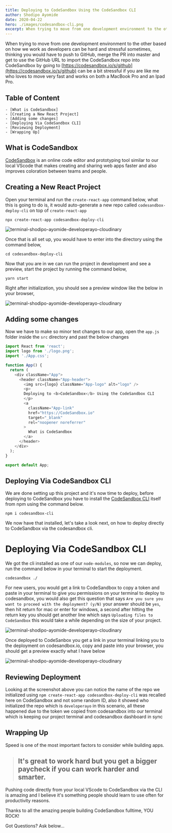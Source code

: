 ```yaml
---
title: Deploying to CodeSandbox Using the CodeSandbox CLI
author: Shodipo Ayomide
date: 2020-04-22
hero: ./images/codesandbox-cli.png
excerpt: When trying to move from one development environment to the other based on how we work as developers can be hard and stressful sometimes.
---
```


When trying to move from one development environment to the other based on how we work as developers can be hard and stressful sometimes, thinking you would have to push to GitHub, merge the PR into master and get to use the GitHub URL to import the CodeSandbox repo into CodeSandbox by going to [https://codesandbox.io/s/github](https://codesandbox.io/s/github) can be a bit stressful if you are like me who loves to move very fast and works on both a MacBook Pro and an Ipad Pro.

## Table of Content

```
- [What is CodeSandbox]
- [Creating a New React Project]
- [Adding some changes]
- [Deploying Via CodeSandbox CLI]
- [Reviewing Deployment]
- [Wrapping Up]
```

## What is CodeSandbox

[CodeSandbox](https://codesandbox.io) is an online code editor and prototyping tool similar to our local VScode that makes creating and sharing web apps faster and also improves coloration between teams and people.

## Creating a New React Project

Open your terminal and run the `create-react-app` command below, what this is going to do is, it would auto-generate a new repo called `codesandbox-deploy-cli` on top of `create-react-app`

```git
npx create-react-app codesandbox-deploy-cli
```

![terminal-shodipo-ayomide-developerayo-cloudinary](https://res.cloudinary.com/developerayo/image/upload/v1583926982/Screenshot_2020-03-11_at_12.42.33_PM.jpg)

Once that is all set up, you would have to enter into the directory using the command below,

```git
cd codesandbox-deploy-cli
```

Now that you are in we can run the project in development and see a preview, start the project by running the command below,

```git
yarn start
```

Right after initialization, you should see a preview window like the below in your browser,

![terminal-shodipo-ayomide-developerayo-cloudinary](https://res.cloudinary.com/developerayo/image/upload/v1583927405/Screenshot_2020-03-11_at_12.49.29_PM.jpg)


## Adding some changes

Now we have to make so minor text changes to our app, open the `app.js` folder inside the `src` directory and past the below changes

```js
import React from 'react';
import logo from './logo.png';
import './App.css';

function App() {
  return (
    <div className="App">
      <header className="App-header">
        <img src={logo} className="App-logo" alt="logo" />
        <p>
        Deploying to <b>CodeSandbox</b> Using the CodeSandbox CLI
        </p>
        <a
          className="App-link"
          href="https://CodeSandbox.io"
          target="_blank"
          rel="noopener noreferrer"
        >
          What is CodeSandbox
        </a>
      </header>
    </div>
  );
}

export default App;

```

## Deploying Via CodeSandbox CLI

We are done setting up this project and it's now time to deploy, before deploying to CodeSandbox you have to install the [CodeSandbox CLI](https://www.npmjs.com/package/codesandbox-cli) itself from npm using the command below.

```git
npm i codesandbox-cli
```

We now have that installed, let's take a look next, on how to deploy directly to CodeSandbox via the codesandbox cli.

# Deploying Via CodeSandbox CLI

We got the cli installed as one of our `node-modules`, so now we can deploy, run the command below in your terminal to start the deployment.

```
codesandbox ./
```

For new users, you would get a link to CodeSandbox to copy a token and paste in your terminal to give you permissions on your terminal to deploy to codesandbox, you would also get this question that says `Are you sure you want to proceed with the deployment? (y/N)` your answer should be `yes`, then hit return for mac or enter for windows, a second after hitting the return key you should get another line which says `Uploading files to CodeSandbox` this would take a while depending on the size of your project.

![terminal-shodipo-ayomide-developerayo-cloudinary](https://res.cloudinary.com/developerayo/image/upload/v1583929090/Screenshot_2020-03-11_at_1.17.31_PM.jpg)

Once deployed to CodeSanbox you get a link in your terminal linking you to the deployment on codesandbox.io, copy and paste into your browser, you should get a preview exactly what I have below

![terminal-shodipo-ayomide-developerayo-cloudinary](https://res.cloudinary.com/developerayo/image/upload/v1583929933/Screenshot_2020-03-11_at_1.29.40_PM.jpg)

## Reviewing Deployment

Looking at the screenshot above you can notice the name of the repo we initialized using `npm create-react-app codesandbox-deploy-cli` was recalled here on CodeSandbox and not some random ID, also it showed who initialized the repo which is `developerayo` in this scenario, all these happened due to the token we copied from codesandbox into our terminal which is keeping our project terminal and codesandbox dashboard in sync

## Wrapping Up
Speed is one of the most important factors to consider while building apps.

> ## It's great to work hard but you get a bigger paycheck if you can work harder and smarter.

Pushing code directly from your local VScode to CodeSandbox via the CLI is amazing and I believe it's something people should learn to use often for productivity reasons.

Thanks to all the amazing people building CodeSandbox fulltime, YOU ROCK!

Got Questions?
Ask below... 
